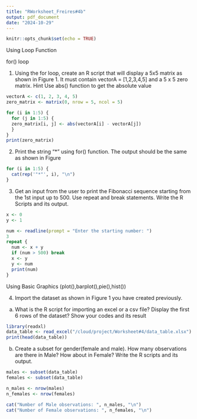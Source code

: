 ```yaml
---
title: "RWorksheet_Freires#4b"
output: pdf_document
date: "2024-10-29"
---
```


```r
knitr::opts_chunk$set(echo = TRUE)
```

Using Loop Function

for() loop

1. Using the for loop, create an R script that will display a 5x5 matrix as shown in
Figure 1. It must contain vectorA = [1,2,3,4,5] and a 5 x 5 zero matrix.
Hint Use abs() function to get the absolute value

```r
vectorA <- c(1, 2, 3, 4, 5)
zero_matrix <- matrix(0, nrow = 5, ncol = 5)

for (i in 1:5) {
  for (j in 1:5) {
  zero_matrix[i, j] <- abs(vectorA[i] - vectorA[j])
  } 
}
print(zero_matrix)

```
2. Print the string "*" using for() function. The output should be the same as shown
in Figure

```r
for (i in 1:5) {
  cat(rep('"*"', i), "\n")
}

```
3. Get an input from the user to print the Fibonacci sequence starting from the 1st input
up to 500. Use repeat and break statements. Write the R Scripts and its output.

```r
x <- 0
y <- 1

num <- readline(prompt = "Enter the starting number: ")
3
repeat {
  num <- x + y
  if (num > 500) break
  x <- y
  y <- num
  print(num)
}

```

Using Basic Graphics (plot(),barplot(),pie(),hist())

4. Import the dataset as shown in Figure 1 you have created previously.

a. What is the R script for importing an excel or a csv file? Display the first 6 rows of
the dataset? Show your codes and its result
```r
library(readxl)
data_table <- read_excel("/cloud/project/Worksheet#4/data_table.xlsx")
print(head(data_table))
```
b. Create a subset for gender(female and male). How many observations are there in
Male? How about in Female? Write the R scripts and its output.
```r
males <- subset(data_table)
females <- subset(data_table)

n_males <- nrow(males)
n_females <- nrow(females)

cat("Number of Male observations: ", n_males, "\n")
cat("Number of Female observations: ", n_females, "\n")
```
